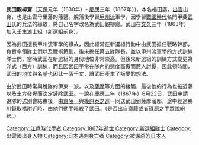 '''武田觀柳齋'''〔[[天保_(日本)|天保]]元年（1830年）- [[慶應|慶應]]三年（1867年）)，本名福田廣，[[出雲|出雲]]出身，也是出雲母里藩的藩醫。脫藩後學習[[甲州流|甲州流]]軍學，因學習[[战国时代_(日本)|戰國時代]]名門甲斐[[武田|武田]]氏的兵法的緣故，將自己名字改名為武田觀柳齋。武田在[[文久|文久]]三年（1863年）加入壬生浪士組（[[新選組|新選組]]前身）。

因為武田擅長甲州流軍學的緣故，因此經常在新選組行動中由武田擔任戰略幹部，負責率領隊士們以及戰術策劃。後來擔任第五隊隊長，並以甲州流軍學的方式訓練隊士們，當時武田在新選組的身份地位非常崇高。但後來新選組的訓練方式變更為洋式（西方）訓練，而且因武田平常在隊內的態度高傲而惹人討厭，因此頓時間，武田的地位與名望也因此一落千丈，讓武田產生了叛變的想法。

由於武田時常與脫隊的伊東一派，以及[[薩摩|薩摩]]等方面的接觸，最後他的行為也被近藤以及土方發覺而決定鏟除武田。一說在慶應三年（1867年）6月22日，武田申請退隊的送別會結束後，由[[齋藤一|齋藤一]]與[[篠原泰之進|篠原泰之進]]一同送武田到薩摩藩邸，途中經過鴨川錢取橋附近時，由他們動手暗殺了武田。（是否出自齋藤或者篠原之手眾說紛紜。）

{{新選組}}

{{DEFAULTSORT:Takeda Kanryūsai}}
[[Category:江戶時代學者|Category:江戶時代學者]]
[[Category:1867年逝世|Category:1867年逝世]]
[[Category:新選組隊士|Category:新選組隊士]]
[[Category:出雲國出身人物|Category:出雲國出身人物]]
[[Category:日本遇刺身亡者|Category:日本遇刺身亡者]]
[[Category:被谋杀的日本人|Category:被谋杀的日本人]]